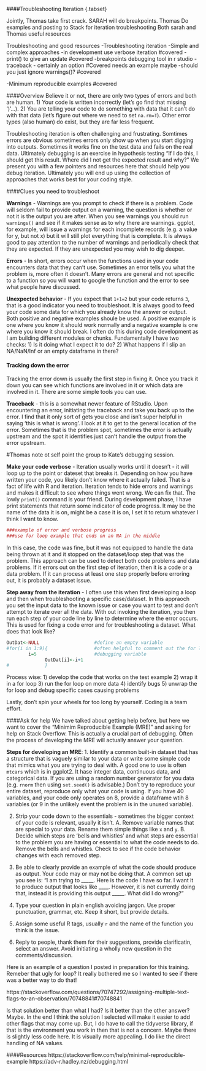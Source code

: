####Troubleshooting Iteration {.tabset}

Jointly, Thomas take first crack. SARAH will do breakpoints.
Thomas Do examples and posting to Stack for iteration troubleshooting
Both sarah and Thomas useful resources

Troubleshooting and good resources
-Troubleshooting iteration
  -Simple and complex approaches 
  -in development use verbose iteration   #covered
      -print() to give an update #covered
  -breakpoints debugging tool in r studio 
  -traceback - certainly an option    #Covered needs an example maybe
  -should you just ignore warnings()?  #covered
  
-Minimum reproducible examples #covered
  
  
####Overview
Believe it or not, there are only two types of errors and both are human. 1) Your code is written incorrectly (let's go find that missing ')'...). 2) You are telling your code to do something with data that it can't do with that data (let's figure out where we need to set ```na.rm=T```). Other error types (also human) do exist, but they are far less frequent.  

Troubleshooting iteration is often challenging and frustrating. Somtimes errors are obvious sometimes errors only show up when you start digging into outputs. Sometimes it works fine on the test data and fails on the real data. Ultimately debugging is an exercise in hypothesis testing "If I do this, I should get this result. Where did I not get the expected result and why?" We present you with a few pointers and resources here that should help you debug iteration. Ultimately you will end up using the collection of approaches that works best for your coding style. 

####Clues you need to troubleshoot

**Warnings** - Warnings are you prompt to check if there is a problem. Code will seldom fail to provide output on a warning, the question is whether or not it is the output you are after. When you see warnings you should run ```warnings()``` and see if it makes sense as to why there are warnings. ggplot, for example, will issue a warnings for each incomplete records (e.g. a value for y, but not x) but it will still plot everything that is complete. It is always good to pay attention to the number of warnings and periodically check that they are expected. If they are unexpected you may wish to dig deeper.

**Errors** - In short, errors occur when the functions used in your code encounters data that they can't use. Sometimes an error tells you what the problem is, more often it doesn't. Many errors are general and not specific to a function so you will want to google the function and the  error to see what people have discussed. 

**Unexpected behavior** - If you expect that ```1+1=2``` but your code returns ```3```, that is a good indicator you need to troubleshoot. It is always good to feed your code some data for which you already know the answer or output. Both positive and negative examples shoule be used. A positive example is one where you know it should work normally and a negative example is one where you know it should break. I often do this during code development as I am building different modules or chunks. Fundamentally I have two checks: 1) Is it doing what I expect it to do? 2) What happens if I slip an NA/NaN/Inf or an empty dataframe in there?

#### Tracking down the error
Tracking the error down is usually the first step in fixing it. Once you track it down you can see which functions are involved in it or which data are involved in it. There are some simple tools you can use. 

**Traceback** - this is a somewhat newer feature of RStudio. Upon encountering an error, initiating the traceback and take you back up to the error. I find that it only sort of gets you close and isn't super helpful in saying 'this is what is wrong'. I look at it to get to the general location of the error. Sometimes that is the problem spot, sometimes the error is actually upstream and the spot it identifies just can't handle the output from the error upstream.

#Thomas note ot self point the group to Kate's debugging session.


**Make your code verbose** - Iteration usually works until it doesn't - it will loop up to the point or dateset that breaks it. Depending on how you have written your code, you likely don't know where it actually failed. That is a fact of life with R and iteration. Iteration tends to hide errors and warnings and makes it difficult to see where things went wrong. We can fix that. The lowly ```print()``` command is your friend. During development phase, I have print statements that return some indicator of code progress. It may be the name of the data it is on, might be a case it is on, I set it to return whatever I think I want to know.

```r

###example of error and verbose progress
###use for loop example that ends on an NA in the middle
```

In this case, the code was fine, but it was not equipped to handle the data being thrown at it and it stopped on the dataset/loop step that was the problem. This approach can be used to detect both code problems and data problems. If it errors out on the first step of iteration, then it is a code or a data problem. If it can process at least one step properly before erroring out, it is probably a dataset issue.

**Step away from the iteration** - I often use this when first developing a loop and then when troubleshooting a specific case/dataset. In this appraoch you set the input data to the known issue or case you want to test and don't attempt to iterate over all the data. With out invoking the iteration, you then run each step of your code line by line to determine where the error occurs. This is used for fixing a code error and for troubleshooting a dataset. What does that look like?

```r
OutDat<-NULL                    #define an empty variable
#for(i in 1:9){                 #often helpful to comment out the for loop during debugging
        i=5                     #debugging variable
              OutDat[i]<-i+1    
#             } 
```
Process wise:
  1) develop the code that works on the test example
  2) wrap it in a for loop
  3) run the for loop on more data
  4) identify bugs
  5) unwrap the for loop and debug specific cases causing problems

Lastly, don't spin your wheels for too long by yourself. Coding is a team effort.

####Ask for help 
We have talked about getting help before, but here we want to cover the "Minimim Reproducible Example (MRE)" and asking for help on Stack Overflow. This is actually a crucial part of debugging. Often the process of developing the MRE will actually answer your question.

**Steps for developing an MRE**:
  1.  Identify a common built-in dataset that has a structure that is vaguely similar to your data or write some simple code that mimics what you are trying to deal with. A good one to use is often ```mtcars``` which is in ggplot2. It hase integer data, continuous data, and categorical data. If you are using a random number generator for you data (e.g. ```rnorm``` then using ```set.seed()``` is advisable.) Don't try to reproduce your entire dataset, reproduce only what your code is using. If you have 40 variables, and your code only operates on 8, provide a dataframe wtih 8 variables (or 9 in the unlikely event the problem is in the unused variable). 
  
  2.  Strip your code down to the essentials - sometimes the bigger context of your code is relevant, usually it isn't. 
    A.  Remove variable names that are special to your data. Rename them simple things like ```x``` and ```y```. 
    B.  Decide which steps are 'bells and whistles' and what steps are essential to the problem you are having or essential to what the code needs to do. Remove the bells and whistles. Check to see if the code behavior changes with each removed step. 
    
  3.  Be able to clearly provide an example of what the code should produce as output. Your code may or may not be doing that. A common set up you see is: "I am trying to _____. Here is the code I have so far. I want it to produce output that looks like ____. However, it is not currently doing that, instead it is providing this output _____. What did I do wrong?"
  
  4.  Type your question in plain english avoiding jargon. Use proper punctuation, grammar, etc. Keep it short, but provide details. 
  
  5.  Assign some useful R tags, usually ```r``` and the name of the function you think is the issue. 
  
  6.  Reply to people, thank them for their suggestions, provide clarificatin, select an answer. Avoid initiating a wholly new question in the comments/discussion.

Here is an example of a question I posted in preparation for this training. Remeber that ugly for loop? It really bothered me so I wanted to see if there was a better way to do that!

https://stackoverflow.com/questions/70747292/assigning-multiple-text-flags-to-an-observation/70748841#70748841

Is that solution better than what I had? Is it better than the other answer? Maybe. In the end I think the solution I selected will make it easier to add other flags that may come up. But, I do have to call the tidyverse library, if that is the environment you work in then that is not a concern. Maybe there is slightly less code here. It is visually more appealing. I do like the direct handling of NA values.  





  
####Resources
https://stackoverflow.com/help/minimal-reproducible-example
https://adv-r.hadley.nz/debugging.html
